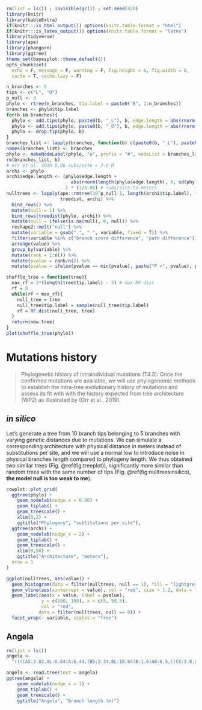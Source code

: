 ```r
rm(list = ls()) ; invisible(gc()) ; set.seed(420)
library(knitr)
library(kableExtra)
if(knitr:::is_html_output()) options(knitr.table.format = "html") 
if(knitr:::is_latex_output()) options(knitr.table.format = "latex") 
library(tidyverse)
library(ape)
library(phangorn)
library(ggtree)
theme_set(bayesplot::theme_default())
opts_chunk$set(
  echo = F, message = F, warning = F, fig.height = 6, fig.width = 8,
  cache = T, cache.lazy = F)
```

```r
n_branches <- 5
tips <- c("L", "O")
p_null <- 3
phylo <- rtree(n_branches, tip.label = paste0("B", 1:n_branches))
branches <- phylo$tip.label
for(b in branches){
  phylo <- add.tips(phylo, paste0(b, "_L"), b, edge.length = abs(rnorm(1, mean(phylo$edge.length)/4, sd(phylo$edge.length)/2)))
  phylo <- add.tips(phylo, paste0(b, "_O"), b, edge.length = abs(rnorm(1, mean(phylo$edge.length)/4, sd(phylo$edge.length)/2)))
  phylo <- drop.tip(phylo, b)
}
branches_list <- lapply(branches, function(b) c(paste0(b, "_L"), paste0(b, "_O")))
names(branches_list) <- branches
phylo <- makeNodeLabel(phylo, "u", prefix = "#", nodeList = branches_list)
rm(branches_list, b)
# orr et al. 2019 0.06 subs/site = 2.0 M
archi <- phylo
archi$edge.length <- (phylo$edge.length + 
                        abs(rnorm(length(phylo$edge.length), 0, sd(phylo$edge.length)))
                      ) * (1/0.06) # subs/site to meters 
nulltrees <- lapply(ape::rmtree(10^p_null-1, length(archi$tip.label), tip.label = archi$tip.label), 
                    treedist, archi) %>% 
  bind_rows() %>% 
  mutate(null = 1) %>% 
  bind_rows(treedist(phylo, archi)) %>% 
  mutate(null = ifelse(is.na(null), 0, null)) %>% 
  reshape2::melt("null") %>% 
  mutate(variable = gsub(".", " ", variable, fixed = T)) %>% 
  filter(variable %in% c("branch score difference", "path difference")) %>%
  arrange(value) %>% 
  group_by(variable) %>% 
  mutate(rank = 1:n()) %>% 
  mutate(pvalue = rank/n()) %>% 
  mutate(pvalue = ifelse(pvalue == min(pvalue), paste("P <", pvalue), paste("P =", pvalue))) 
```

```r
shuffle_tree = function(tree){
  max_rf = 2*(length(tree$tip.label) - 3) # max RF dist
  rf = 0
  while(rf < max_rf){
    null_tree = tree
    null_tree$tip.label = sample(null_tree$tip.label)
    rf = RF.dist(null_tree, tree)
  }
  return(new.tree)
}
plot(shuffle_tree(phylo))
```

# Mutations history

> Phylogenetic history of intraindividual mutations (T4.3): Once the confirmed mutations are available, we will use phylogenomic methods to establish the intra-tree evolutionary history of mutations and assess its fit with with the history expected from tree architecture (WP2) as illustrated by (Orr et al., 2019).

## *in silico*

Let's generate a tree from 10 branch tips belonging to 5 branches with varying genetic distances due to mutations.
We can simulate a corresponding architecture with physical distance in meters instead of substitutions per site, and we will use a normal low to introduce noise in physical branches length compared to phylogeny length.
We thus obtained two similar trees (Fig. \@ref(fig:treeplot)), significantly more similar than random trees with the same number of tips (Fig. \@ref(fig:nulltreesinsilico), **the model null is too weak to me**).

```r
cowplot::plot_grid(
  ggtree(phylo) +
    geom_nodelab(nudge_x = 0.06) +
    geom_tiplab() +
    geom_treescale() +
    xlim(0,2) +
    ggtitle("Phylogeny", "subtitutions per site"),
  ggtree(archi) +
    geom_nodelab(nudge_x = 2) +
    geom_tiplab() +
    geom_treescale() +
    xlim(0,50) +
    ggtitle("Architecture", "meters"),
  nrow = 1
) 
```

```r
ggplot(nulltrees, aes(value)) +
  geom_histogram(data = filter(nulltrees, null == 1), fill = "lightgrey") +
  geom_vline(aes(xintercept = value), col = "red", size = 1.2, data = filter(nulltrees, null == 0)) +
  geom_label(aes(x = value, label = pvalue),
             y = c(100, 100), x = c(5, 58.5),
             col = "red",
            data = filter(nulltrees, null == 0)) +
  facet_wrap(~ variable, scales = "free") 
```

## Angela

```r
rm(list = ls())
angela <- 
  "((((AS:3.83,AL:6.04)A:6.44,(BS:3.34,BL:10.64)B:1.6)AB:6.5,((CS:3.8,CL:5.13)C:14.45,(DS:3.5,DL:7.76)D:6.2)CD:1.7,(ES:0,EL:2.2)E:3.7)XE:26.5)T:1.3;"

angela <- read.tree(text = angela)
ggtree(angela) +
    geom_nodelab(nudge_x = 1) +
    geom_tiplab() +
    geom_treescale() +
    ggtitle("Angela", "Branch length (m)")
```



